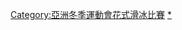 {{Navbox
|name = 亞洲冬季運動會花式滑冰比賽
|title = [[亞洲冬季運動會花式滑冰比賽]]
| state = {{{state|autocollapse}}}
| listclass = hlist
| titlestyle = background-color:#BFD7FF;
| imageleftstyle = width:60px; <!-- minimize width used by left image cell -->
| imagestyle = width:60px; <!-- same as imageleftstyle to center the list -->
| image = [[File:No image.svg|40px|link=]] <!-- empty right image to center the list -->
| imageleft = [[File:Figure skating pictogram.svg|40px]]
|list1 =
* [[1986年亞洲冬季運動會花式滑冰比賽|1986]]
* <span style="color:#A0A0A0;">1990</span>
* [[1996年亞洲冬季運動會花式滑冰比賽|1996]]
* [[1999年亞洲冬季運動會花式滑冰比賽|1999]]
* [[2003年亞洲冬季運動會花式滑冰比賽|2003]]
* [[2007年亞洲冬季運動會花式滑冰比賽|2007]]
* [[2011年亞洲冬季運動會花式滑冰比賽|2011]]
* [[2017年亞洲冬季運動會花式滑冰比賽|2017]]
}}<includeonly>[[Category:亞洲冬季運動會花式滑冰比賽]]</includeonly><noinclude>
[[Category:亞洲冬季運動會模板|{{PAGENAME}}]]
[[Category:亞洲冬季運動會花式滑冰比賽|*]]
</noinclude>
